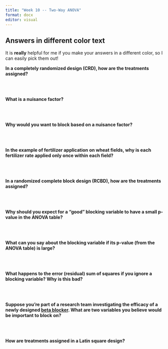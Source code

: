 ```yaml
---
title: "Week 10 -- Two-Way ANOVA"
format: docx 
editor: visual
---
```


::: callout-warning
## Answers in different color text

It is **really** helpful for me if you make your answers in a different color, so I can easily pick them out!
:::

**In a completely randomized design (CRD), how are the treatments assigned?**

</br> </br>

**What is a nuisance factor?**

</br> </br>

**Why would you want to block based on a nuisance factor?**

</br> </br>

**In the example of fertilizer application on wheat fields, why is each fertilizer rate applied only once within each field?**

</br> </br>

**In a randomized complete block design (RCBD), how are the treatments assigned?**

</br> </br>

**Why should you expect for a "good" blocking variable to have a small p-value in the ANOVA table?**

</br> </br>

**What can you say about the blocking variable if its p-value (from the ANOVA table) is large?**

</br> </br>

**What happens to the error (residual) sum of squares if you ignore a blocking variable? Why is this bad?**

</br> </br>

**Suppose you're part of a research team investigating the efficacy of a newly designed [beta blocker](https://en.wikipedia.org/wiki/Beta_blocker). What are two variables you believe would be important to block on?**

</br> </br>

**How are treatments assigned in a Latin square design?**
